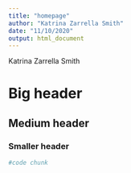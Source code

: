 ```yaml
---
title: "homepage"
author: "Katrina Zarrella Smith"
date: "11/10/2020"
output: html_document
---
```


Katrina Zarrella Smith

# Big header

## Medium header

### Smaller header

```r
#code chunk

````

